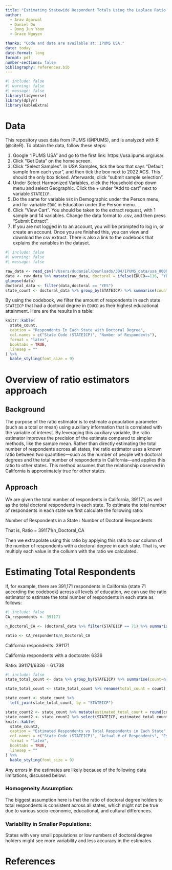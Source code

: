 ```yaml
---
title: "Estimating Statewide Respondent Totals Using the Laplace Ratio Estimator: A Case Study with 2022 ACS Data on Doctoral Degree Holders"
author: 
  - Arav Agarwal 
  - Daniel Du
  - Dong Jun Yoon
  - Grace Nguyen

thanks: "Code and data are available at: IPUMS USA."
date: today
date-format: long
format: pdf
number-sections: false
bibliography: references.bib
---
```


```r
#| include: false
#| warning: false
#| message: false
library(tidyverse)
library(dplyr)
library(kableExtra)
```


# Data

This repository uses data from IPUMS (@IPUMS), and is analyzed with R (@citeR). 
To obtain the data, follow these steps:

1. Google "IPUMS USA" and go to the first link: https://usa.ipums.org/usa/. 
2. Click "Get Data" on the home screen.
3. Click "Select Samples". In USA Samples, tick the box that says "Default sample from each year", and then tick the box next to 2022 ACS. This should the only box ticked. Afterwards, click "submit sample selection".
4. Under Select Harmonized Variables, click the Household drop down menu and select Geographic. Click the + under "Add to cart" next to variable `STATEICP`.
5. Do the same for variable `SEX` in Demographic under the Person menu, and for variable `EDUC` in Education under the Person menu.
6. Click "View Cart". You should be taken to the extract request, with 1 sample and 14 variables. Change the data format to .csv, and then press "Submit Extract". 
7. If you are not logged in to an account, you will be prompted to log in, or create an account. Once you are finished this, you can view and download the csv extract. There is also a link to the codebook that explains the variables in the dataset.

```r
#| include: false
#| warning: false
#| message: false

raw_data <- read_csv("/Users/dudaniel/Downloads/304/IPUMS_data/usa_00001.csv")
data <- raw_data %>% mutate(raw_data, doctoral = ifelse(EDUCD==116, "YES", "NO"))
glimpse(data)
doctoral_data <- filter(data,doctoral == "YES")
state_count <- doctoral_data %>% group_by(STATEICP) %>% summarise(count=n())
```

By using the codebook, we filter the amount of respondents in each state `STATEICP` that had a doctoral degree in `EDUCD` as their highest educational attainment. Here are the results in a table:

```r
knitr::kable(
  state_count,
  caption = "Respondents In Each State with Doctoral Degree",
  col.names = c("State Code (STATEICP)", "Number of Respondents"),
  format = "latex",
  booktabs = TRUE,
  linesep = ""
) %>%
  kable_styling(font_size = 9)
```

# Overview of ratio estimators approach

## Background

The purpose of the ratio estimator is to estimate a population parameter (such as a total or mean) using auxiliary information that is correlated with the variable of interest. By leveraging this auxiliary variable, the ratio estimator improves the precision of the estimate compared to simpler methods, like the sample mean. Rather than directly estimating the total number of respondents across all states, the ratio estimator uses a known ratio between two quantities---such as the number of people with doctoral degrees and the total number of respondents in California---and applies this ratio to other states. This method assumes that the relationship observed in California is approximately true for other states.

## Approach

We are given the total number of respondents in California, 391171, as well as the total doctoral respondents in each state. To estimate the total number of respondents in each state we first calculate the following ratio:

Number of Respondents in a State : Number of Doctoral Respondents

That is, Ratio = 391171/n_Doctoral_CA

Then we extrapolate using this ratio by applying this ratio to our column of the number of respondents with a doctoral degree in each state. That is, we multiply each value in the collumn with the ratio we calculated.

# Estimating Total Respondents

If, for example, there are 391,171 respondents in California (state 71 according the codebook) across all levels of education, we can use the ratio estimator to estimate the total number of respondents in each state as follows:

```r
#| include: false
CA_respondents <- 391171

n_Doctoral_CA <- (doctoral_data %>% filter(STATEICP == 71) %>% summarise(total_yes = n())) %>% as.integer()

ratio <- CA_respondents/n_Doctoral_CA

```
California respondents: 391171

California respondents with a doctorate: 6336

Ratio: 391171/6336 = 61.738

```r
#| include: false
state_total_count <- data %>% group_by(STATEICP) %>% summarise(count=n())

state_total_count <- state_total_count %>% rename(total_count = count)

state_count <- state_count %>%
  left_join(state_total_count, by = "STATEICP")
```


```r
state_count2 <- state_count %>% mutate(estimated_total_count = round(count*ratio))
state_count2 <- state_count2 %>% select(STATEICP, estimated_total_count, total_count)
knitr::kable(
  state_count2,
  caption = "Estimated Respondents vs Total Respondents in Each State",
  col.names = c("State Code (STATEICP)", "Actual # of Respondents", "Estimated # of Respondents"),
  format = "latex",
  booktabs = TRUE,
  linesep = ""
) %>%
  kable_styling(font_size = 9)
```

\newpage
Any errors in the estimates are likely because of the following data limitations, discussed below:

### Homogeneity Assumption: 

The biggest assumption here is that the ratio of doctoral degree holders to total respondents is consistent across all states, which might not be true due to various socio-economic, educational, and cultural differences. 

### Variability in Smaller Populations:

States with very small populations or low numbers of doctoral degree holders might see more variability and less accuracy in the estimates.


# References


